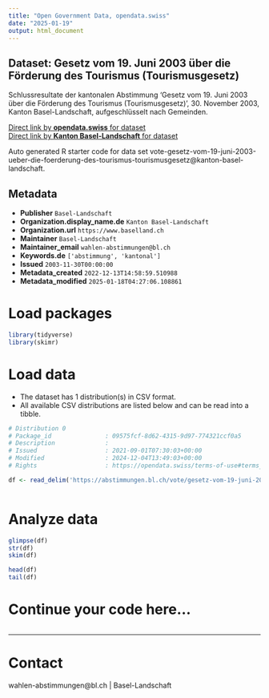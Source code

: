 ```yaml
---
title: "Open Government Data, opendata.swiss"
date: "2025-01-19"
output: html_document
---
```


## Dataset: Gesetz vom 19. Juni 2003 über die Förderung des Tourismus (Tourismusgesetz)

Schlussresultate der kantonalen Abstimmung 'Gesetz vom 19. Juni 2003 über die Förderung des Tourismus (Tourismusgesetz)', 30. November 2003, Kanton Basel-Landschaft, aufgeschlüsselt nach Gemeinden.

[Direct link by **opendata.swiss** for dataset](https://opendata.swiss/de/dataset/gesetz-vom-19-juni-2003-uber-die-forderung-des-tourismus-tourismusgesetz)<br>
[Direct link by **Kanton Basel-Landschaft** for dataset](https://abstimmungen.bl.ch/vote/gesetz-vom-19-juni-2003-ueber-die-foerderung-des-tourismus-tourismusgesetz/data)

Auto generated R starter code for data set vote-gesetz-vom-19-juni-2003-ueber-die-foerderung-des-tourismus-tourismusgesetz@kanton-basel-landschaft.

## Metadata

- **Publisher** `Basel-Landschaft`
- **Organization.display_name.de** `Kanton Basel-Landschaft`
- **Organization.url** `https://www.baselland.ch`
- **Maintainer** `Basel-Landschaft`
- **Maintainer_email** `wahlen-abstimmungen@bl.ch`
- **Keywords.de** `['abstimmung', 'kantonal']`
- **Issued** `2003-11-30T00:00:00`
- **Metadata_created** `2022-12-13T14:58:59.510988`
- **Metadata_modified** `2025-01-18T04:27:06.108861`


# Load packages

```r

library(tidyverse)
library(skimr)

```

# Load data

-   The dataset has 1 distribution(s) in CSV format.
-   All available CSV distributions are listed below and can be read into a tibble.

```r

# Distribution 0
# Package_id               : 09575fcf-8d62-4315-9d97-774321ccf0a5
# Description              : 
# Issued                   : 2021-09-01T07:30:03+00:00
# Modified                 : 2024-12-04T13:49:03+00:00
# Rights                   : https://opendata.swiss/terms-of-use#terms_by

df <- read_delim('https://abstimmungen.bl.ch/vote/gesetz-vom-19-juni-2003-ueber-die-foerderung-des-tourismus-tourismusgesetz/data-csv')



```

# Analyze data

```r

glimpse(df)
str(df)
skim(df)

head(df)
tail(df)

```

# Continue your code here...

```r

```

------------------------------------------------------------------------

# Contact

wahlen-abstimmungen@bl.ch | Basel-Landschaft
